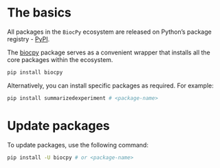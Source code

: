 # The basics

All packages in the `BiocPy` ecosystem are released on Python's package registry - [PyPI](https://pypi.org/).


The [biocpy](https://github.com/BiocPy/BiocPy) package serves as a convenient wrapper that installs all the core packages within the ecosystem.

```bash
pip install biocpy
```

Alternatively, you can install specific packages as required. For example:

```bash
pip install summarizedexperiment # <package-name>
```

# Update packages

To update packages, use the following command:

```bash
pip install -U biocpy # or <package-name>
```
